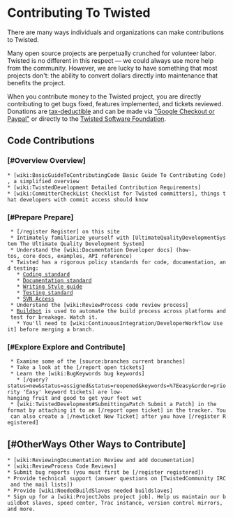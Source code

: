 = Contributing To Twisted =

There are many ways individuals and organizations can make contributions to Twisted.

Many open source projects are perpetually crunched for volunteer labor. Twisted is no different in this respect — we could always use more help from the community.  However, we are lucky to have something that most projects don't: the ability to convert dollars directly into maintenance that benefits the project.

When you contribute money to the Twisted project, you are directly contributing to get bugs fixed, features implemented, and tickets reviewed.
Donations are [http://twistedmatrix.com/trac/wiki/TwistedSoftwareFoundation#Background tax-deductible] and can be made via [http://twistedmatrix.com/ "Google Checkout or Paypal"] or directly to the [http://twistedmatrix.com/trac/wiki/TwistedSoftwareFoundation Twisted Software Foundation].

== Code Contributions ==
===  [#Overview Overview] ===

 * [wiki:BasicGuideToContributingCode Basic Guide To Contributing Code], a simplified overview
 * [wiki:TwistedDevelopment Detailed Contribution Requirements]
 * [wiki:CommitterCheckList Checklist for Twisted committers], things that developers with commit access should know

=== [#Prepare Prepare] ===
  * [/register Register] on this site
  * Intimately familiarize yourself with [UltimateQualityDevelopmentSystem The Ultimate Quality Development System]
  * Understand the [wiki:Documentation Developer docs] (how-tos, core docs, examples, API reference)
  * Twisted has a rigorous policy standards for code, documentation, and testing:
    * [http://twistedmatrix.com/documents/current/core/development/policy/coding-standard.html Coding standard]
    * [http://twistedmatrix.com/documents/current/core/development/policy/doc-standard.html Documentation standard]
    * [http://twistedmatrix.com/documents/current/core/development/policy/writing-standard.html Writing Style guide]
    * [http://twistedmatrix.com/documents/current/core/development/policy/test-standard.html Testing standard]
    * [http://twistedmatrix.com/documents/current/core/development/policy/svn-dev.html SVN Access]
  * Understand the [wiki:ReviewProcess code review process]
  * [http://buildbot.twistedmatrix.com/ Buildbot] is used to automate the build process across platforms and test for breakage. Watch it. 
    * You'll need to [wiki:ContinuousIntegration/DeveloperWorkflow Use it] before merging a branch.

=== [#Explore Explore and Contribute] ===
  * Examine some of the [source:branches current branches]
  * Take a look at the [/report open tickets]
  * Learn the [wiki:BugKeywords bug keywords]
    * [/query?status=new&status=assigned&status=reopened&keywords=%7Eeasy&order=priority 'Easy' keyword tickets] are low-hanging fruit and good to get your feet wet
  * [wiki:TwistedDevelopment#SubmittingaPatch Submit a Patch] in the  {{{diff -u}}} format by attaching it to an [/report open ticket] in the tracker. You can also create a [/newticket New Ticket] after you have [/register Registered]


== [#OtherWays Other Ways to Contribute] ==

 * [wiki:ReviewingDocumentation Review and add documentation]
 * [wiki:ReviewProcess Code Reviews] 
 * Submit bug reports (you must first be [/register registered])  
 * Provide technical support (answer questions on [TwistedCommunity IRC and the mail lists])
 * Provide [wiki:NeededBuildSlaves needed buildslaves]
 * Sign up for a [wiki:ProjectJobs project job]. Help us maintain our buildbot slaves, speed center, Trac instance, version control mirrors, and more.
